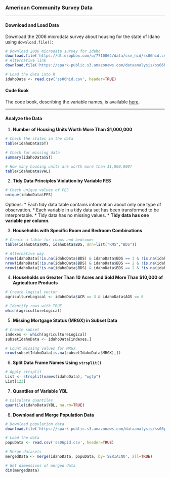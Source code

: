 ### American Community Survey Data

---

#### Download and Load Data

Download the 2006 microdata survey about housing for the state of Idaho using `download.file()`:

```R
# Download 2006 microdata survey for Idaho
download.file('https://dl.dropbox.com/u/7710864/data/csv_hid/ss06hid.csv', 'ss06hid.csv', method='curl')
# Alternative link
download.file('https://spark-public.s3.amazonaws.com/dataanalysis/ss06hid.csv', 'ss06hid.csv', method='curl')

# Load the data into R
idahoData <- read.csv('ss06hid.csv', header=TRUE)
```

#### Code Book

The code book, describing the variable names, is available [here](https://dl.dropbox.com/u/7710864/data/PUMSDataDict06.pdf).

---

#### Analyze the Data

1. **Number of Housing Units Worth More Than $1,000,000**

```R
# Check the states in the data
table(idahoData$ST)

# Check for missing data
summary(idahoData$ST)

# How many housing units are worth more than $1,000,000?
table(idahoData$VAL)
```

2. **Tidy Data Principles Violation by Variable FES**

```R
# Check unique values of FES
unique(idahoData$FES)
```

Options:
* Each tidy data table contains information about only one type of observation.
* Each variable in a tidy data set has been transformed to be interpretable.
* Tidy data has no missing values.
* **Tidy data has one variable per column.**

3. **Households with Specific Room and Bedroom Combinations**

```R
# Create a table for rooms and bedrooms
table(idahoData$RMS, idahoData$BDS, dnn=list("RMS","BDS"))

# Alternative way
nrow(idahoData[!is.na(idahoData$BDS) & idahoData$BDS == 3 & !is.na(idahoData$RMS) & idahoData$RMS == 4,])
nrow(idahoData[!is.na(idahoData$BDS) & idahoData$BDS == 2 & !is.na(idahoData$RMS) & idahoData$RMS == 5,])
nrow(idahoData[!is.na(idahoData$BDS) & idahoData$BDS == 2 & !is.na(idahoData$RMS) & idahoData$RMS == 7,])
```

4. **Households on Greater Than 10 Acres and Sold More Than $10,000 of Agriculture Products**

```R
# Create logical vector
agricultureLogical <- idahoData$ACR == 3 & idahoData$AGS == 6

# Identify rows with TRUE
which(agricultureLogical)
```

5. **Missing Mortgage Status (MRGX) in Subset Data**

```R
# Create subset
indexes <- which(agricultureLogical)
subsetIdahoData <- idahoData[indexes,]

# Count missing values for MRGX
nrow(subsetIdahoData[is.na(subsetIdahoData$MRGX),])
```

6. **Split Data Frame Names Using `strsplit()`**

```R
# Apply strsplit
List <- strsplit(names(idahoData), "wgtp")
List[123]
```

7. **Quantiles of Variable YBL**

```R
# Calculate quantiles
quantile(idahoData$YBL, na.rm=TRUE)
```

8. **Download and Merge Population Data**

```R
# Download population data
download.file('https://spark-public.s3.amazonaws.com/dataanalysis/ss06pid.csv', 'ss06pid.csv', method='curl')

# Load the data
popuData <- read.csv('ss06pid.csv', header=TRUE)

# Merge datasets
mergedData <- merge(idahoData, popuData, by='SERIALNO', all=TRUE)

# Get dimensions of merged data
dim(mergedData)
```
